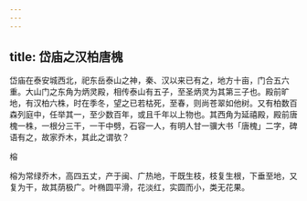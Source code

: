 ```yaml
---
---
---
```

title: 岱庙之汉柏唐槐
---



岱庙在泰安城西北，祀东岳泰山之神，秦、汉以来已有之，地方十亩，门合五六重。大山门之东角为炳灵殿，相传泰山有五子，至圣炳灵为其第三子也。殿前旷地，有汉柏六株，时在季冬，望之已若枯死，至春，则尚苍翠如他树。又有柏数百森列庭中，任举其一，至少数百年，或且千年以上物也。其西角为延禧殿，殿前唐槐一株，一根分三干，一干中劈，石容一人，有明人甘一骥大书「唐槐」二字，碑语有之，故家乔木，其此之谓欤？

榕

榕为常绿乔木，高四五丈，产于闽、广热地，干既生枝，枝复生根，下垂至地，又复为干，故其荫极广。叶椭圆平滑，花淡红，实圆而小，类无花果。